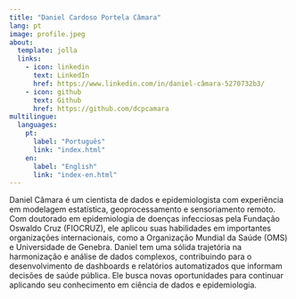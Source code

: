 ```yaml
---
title: "Daniel Cardoso Portela Câmara"
lang: pt
image: profile.jpeg
about:
  template: jolla
  links:
    - icon: linkedin
      text: LinkedIn
      href: https://www.linkedin.com/in/daniel-câmara-5270732b3/
    - icon: github
      text: Github
      href: https://github.com/dcpcamara
multilingue:
  languages: 
    pt: 
      label: "Português"
      link: "index.html"
    en: 
      label: "English"
      link: "index-en.html"
---
```


Daniel Câmara é um cientista de dados e epidemiologista com experiência em modelagem estatística, geoprocessamento e sensoriamento remoto. Com doutorado em epidemiologia de doenças infecciosas pela Fundação Oswaldo Cruz (FIOCRUZ), ele aplicou suas habilidades em importantes organizações internacionais, como a Organização Mundial da Saúde (OMS) e Universidade de Genebra. Daniel tem uma sólida trajetória na harmonização e análise de dados complexos, contribuindo para o desenvolvimento de dashboards e relatórios automatizados que informam decisões de saúde pública. Ele busca novas oportunidades para continuar aplicando seu conhecimento em ciência de dados e epidemiologia.